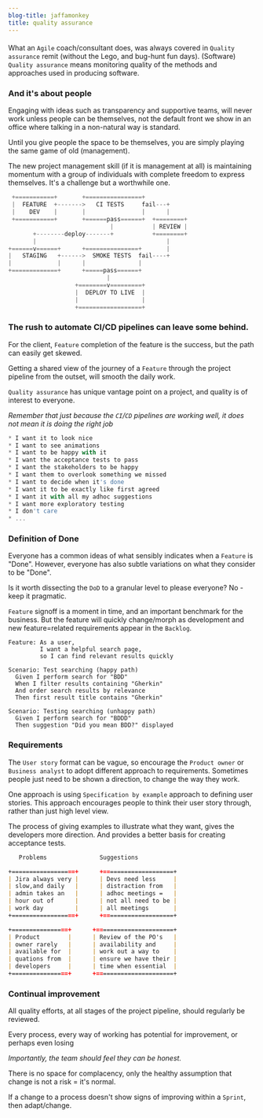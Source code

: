 ```yaml
---
blog-title: jaffamonkey
title: quality assurance
---
```



####
What an `Agile` coach/consultant does, was always covered in `Quality assurance` remit (without the Lego, and bug-hunt fun days). (Software) `Quality assurance` means monitoring quality of the methods and approaches used in producing software.

### And it's about people

Engaging with ideas such as transparency and supportive teams, will never work unless people can be themselves, not the default front we show in an office where talking in a non-natural way is standard.

Until you give people the space to be themselves, you are simply playing the same game of old (management). 
 
The new project management skill (if it is management at all) is maintaining momentum with a group of individuals with complete freedom to express themselves. It's a challenge but a worthwhile one.

<CodeWave>

```jsx
 +===========+       +================+     
 |  FEATURE  +------->   CI TESTS     fail---+  
 |    DEV    |       |                |      |
 +===========+       +======pass======+  +========+
                             |           | REVIEW |     
       +--------deploy-------+           +========+
       |                                     |
+======v======+      +===============+       |
|   STAGING   +------>  SMOKE TESTS  fail----+
|             |      |               |
+=============+      +=====pass======+
                            |
                   +========v=========+
                   |  DEPLOY TO LIVE  |
                   |                  |
                   +==================+
```

### The rush to automate CI/CD pipelines can leave some behind.

For the client, `Feature` completion of the feature is the success, but the path can easily get skewed.

Getting a shared view of the journey of a `Feature` through the project pipeline from the outset, will smooth the daily work.

`Quality assurance` has unique vantage point on a project, and quality is of interest to everyone.

_Remember that just because the `CI`/`CD` pipelines are working well, it does not mean it is doing the right job_ 

```jsx
* I want it to look nice
* I want to see animations
* I want to be happy with it
* I want the acceptance tests to pass
* I want the stakeholders to be happy
* I want them to overlook something we missed
* I want to decide when it's done
* I want it to be exactly like first agreed
* I want it with all my adhoc suggestions
* I want more exploratory testing
* I don't care
* ...
```

### Definition of Done

Everyone has a common ideas of what sensibly indicates when a `Feature` is "Done". However, everyone has also subtle variations on what they consider to be "Done".

Is it worth dissecting the `DoD` to a granular level to please everyone? No - keep it pragmatic.

`Feature` signoff is a moment in time, and an important benchmark for the business. But the feature will quickly change/morph as development and new feature=related requirements appear in the `Backlog`.

```gherkin
Feature: As a user, 
         I want a helpful search page, 
         so I can find relevant results quickly
  
Scenario: Test searching (happy path)
  Given I perform search for "BDD" 
  When I filter results containing "Gherkin"
  And order search results by relevance
  Then first result title contains "Gherkin"

Scenario: Testing searching (unhappy path)
  Given I perform search for "BDDD" 
  Then suggestion "Did you mean BDD?" displayed
```

### Requirements

The `User story` format can be vague, so encourage the `Product owner` or `Business analyst` to adopt different approach to requirements. Sometimes people just need to be shown a direction, to change the way they work.

One approach is using `Specification by example` approach to defining user stories. This approach encourages people to think their user story through, rather than just high level view.

The process of giving examples to illustrate what they want, gives the developers more direction. And provides a better basis for creating acceptance tests.

```markdown
   Problems               Suggestions

+==================+      +====================+
| Jira always very |      | Devs need less     |
| slow,and daily   |      | distraction from   |
| admin takes an   |      | adhoc meetings =   |
| hour out of      |      | not all need to be |
| work day         |      | all meetings       |
+==================+      +====================+

+================+      +======================+
| Product        |      | Review of the PO's   |
| owner rarely   |      | availability and     |
| available for  |      | work out a way to    |
| quations from  |      | ensure we have their |
| developers     |      | time when essential  |
+================+      +======================+
```

### Continual improvement

All quality efforts, at all stages of the project pipeline, should regularly be reviewed.

Every process, every way of working has potential for improvement, or perhaps even losing

_Importantly, the team should feel they can be honest._

There is no space for complacency, only the healthy assumption that change is not a risk = it's normal.

If a change to a process doesn't show signs of improving within a `Sprint`, then adapt/change.

</CodeWave>
